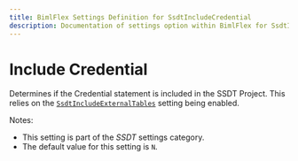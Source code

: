 ---
title: BimlFlex Settings Definition for SsdtIncludeCredential
description: Documentation of settings option within BimlFlex for SsdtIncludeCredential
---
<head>
  <meta name="varigenceProduct" content="BimlFlex"></meta>
  <meta name="varigenceArticleType" content="Reference"></meta>
</head>


# Include Credential

Determines if the Credential statement is included in the SSDT Project. This relies on the [`SsdtIncludeExternalTables`](./SsdtIncludeExternalTables) setting being enabled.

Notes:

* This setting is part of the *SSDT* settings category.
* The default value for this setting is `N`.
